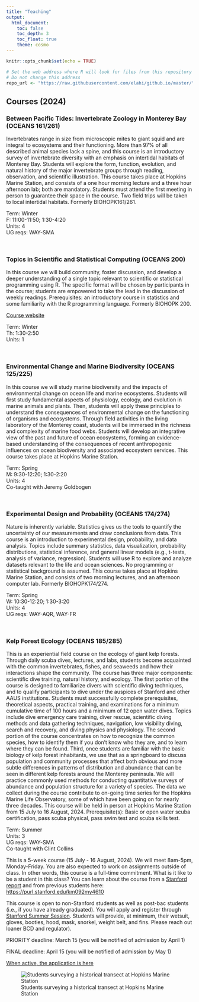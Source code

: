 ```yaml
---
title: "Teaching"
output: 
  html_document: 
    toc: false
    toc_depth: 3
    toc_float: true
    theme: cosmo
---
```


```r
knitr::opts_chunk$set(echo = TRUE)

# Set the web address where R will look for files from this repository
# Do not change this address
repo_url <- "https://raw.githubusercontent.com/elahi/github.io/master/"
```

## Courses (2024)

### Between Pacific Tides: Invertebrate Zoology in Monterey Bay (OCEANS 161/261)

Invertebrates range in size from microscopic mites to giant squid and are integral to ecosystems and their functioning. More than 97% of all described animal species lack a spine, and this course is an introductory survey of invertebrate diversity with an emphasis on intertidal habitats of Monterey Bay. Students will explore the form, function, evolution, and natural history of the major invertebrate groups through reading, observation, and scientific illustration. This course takes place at Hopkins Marine Station, and consists of a one hour morning lecture and a three hour afternoon lab; both are mandatory. Students must attend the first meeting in person to guarantee their space in the course. Two field trips will be taken to local intertidal habitats. Formerly BIOHOPK161/261.

Term: Winter\
F: 11:00-11:50; 1:30-4:20\
Units: 4\
UG reqs: WAY-SMA

\

### Topics in Scientific and Statistical Computing (OCEANS 200)

In this course we will build community, foster discussion, and develop a deeper understanding of a single topic relevant to scientific or statistical programming using R. The specific format will be chosen by participants in the course; students are empowered to take the lead in the discussion of weekly readings. Prerequisites: an introductory course in statistics and some familiarity with the R programming language. Formerly BIOHOPK 200.

[Course website](https://elahi.github.io/qk2e/)

Term: Winter\
Th: 1:30-2:50\
Units: 1\

\

### Environmental Change and Marine Biodiversity (OCEANS 125/225)

In this course we will study marine biodiversity and the impacts of environmental change on ocean life and marine ecosystems. Students will first study fundamental aspects of physiology, ecology, and evolution in marine animals and plants. Then, students will apply these principles to understand the consequences of environmental change on the functioning of organisms and ecosystems. Through field activities in the living laboratory of the Monterey coast, students will be immersed in the richness and complexity of marine food webs. Students will develop an integrative view of the past and future of ocean ecosystems, forming an evidence-based understanding of the consequences of recent anthropogenic influences on ocean biodiversity and associated ecosystem services. This course takes place at Hopkins Marine Station.

Term: Spring\
M: 9:30-12:20; 1:30-2:20\
Units: 4\
Co-taught with Jeremy Goldbogen

\

### Experimental Design and Probability (OCEANS 174/274)

Nature is inherently variable. Statistics gives us the tools to quantify the uncertainty of our measurements and draw conclusions from data. This course is an introduction to experimental design, probability, and data analysis. Topics include summary statistics, data visualization, probability distributions, statistical inference, and general linear models (e.g., t-tests, analysis of variance, regression). Students will use R to explore and analyze datasets relevant to the life and ocean sciences. No programming or statistical background is assumed. This course takes place at Hopkins Marine Station, and consists of two morning lectures, and an afternoon computer lab. Formerly BIOHOPK174/274.

Term: Spring\
W: 10:30-12:20; 1:30-3:20\
Units: 4\
UG reqs: WAY-AQR, WAY-FR

\

### Kelp Forest Ecology (OCEANS 185/285)

This is an experiential field course on the ecology of giant kelp forests. Through daily scuba dives, lectures, and labs, students become acquainted with the common invertebrates, fishes, and seaweeds and how their interactions shape the community. The course has three major components: scientific dive training, natural history, and ecology. The first portion of the course is designed to familiarize divers with scientific diving techniques, and to qualify participants to dive under the auspices of Stanford and other AAUS institutions. Students must successfully complete prerequisites, theoretical aspects, practical training, and examinations for a minimum cumulative time of 100 hours and a minimum of 12 open water dives. Topics include dive emergency care training, diver rescue, scientific diving methods and data gathering techniques, navigation, low visibility diving, search and recovery, and diving physics and physiology. The second portion of the course concentrates on how to recognize the common species, how to identify them if you don't know who they are, and to learn where they can be found. Third, once students are familiar with the basic biology of kelp forest inhabitants, we use that as a springboard to discuss population and community processes that affect both obvious and more subtle differences in patterns of distribution and abundance that can be seen in different kelp forests around the Monterey peninsula. We will practice commonly used methods for conducting quantitative surveys of abundance and population structure for a variety of species. The data we collect during the course contribute to on-going time series for the Hopkins Marine Life Observatory, some of which have been going on for nearly three decades. This course will be held in person at Hopkins Marine Station from 15 July to 16 August, 2024. Prerequisite(s): Basic or open water scuba certification, pass scuba physical, pass swim test and scuba skills test.

Term: Summer\
Units: 3\
UG reqs: WAY-SMA\
Co-taught with Clint Collins

This is a 5-week course (15 July - 16 August, 2024). We will meet 8am-5pm, Monday-Friday. You are also expected to work on assignments outside of class. In other words, this course is a full-time commitment. What is it like to be a student in this class? You can learn about the course from a [Stanford report](https://news.stanford.edu/report/2022/08/23/underwater-scientists-investigate-kelp-forests/?utm_source=Stanford+ALL&utm_campaign=48339550ec-int_COPY_02&utm_medium=email&utm_term=0_c042b4aad7-48339550ec-55725232) and from previous students here: <https://purl.stanford.edu/km092my4610>

This course is open to non-Stanford students as well as post-bac students (i.e., if you have already graduated). You will apply and register through [Stanford Summer Session](https://summer.stanford.edu/). Students will provide, at minimum, their wetsuit, gloves, booties, hood, mask, snorkel, weight belt, and fins. Please reach out loaner BCD and regulator).

PRIORITY deadline: March 15 (you will be notified of admission by April 1)

FINAL deadline: April 15 (you will be notified of admission by May 1)

[When active, the application is here](https://docs.google.com/forms/d/1JDWb2yzsXCpFFxfzuPD33hzQMrL9hHOy2og2BKQIlHs/edit)

![Students surveying a historical transect at Hopkins Marine Station](images/IMG_1322_elahi.JPG)

<!-- ### Introduction to Research in Ecology and Ecological Physiology (BIOHOPK 47, OCEANS 47) -->

<!-- This course is a field-based inquiry into rocky intertidal shores that introduces students to ecology and environmental physiology and the research methods used to study them. Students will learn how to detect patterns quantitatively in nature through appropriate sampling methods. Following exploration of appropriate background material in class and through exploration of the scientific literature, students will formulate testable hypotheses regarding the underlying causes of the patterns they discern. A variety of different aspects of ecology and physiology will be investigated cooperatively by the students during the quarter, culminating in development of an individual final paper in the form of a research proposal based on data collected during the course. The course will provide a broad conceptual introduction to the underlying biological principles that influence adaptation to dynamic habitats, as well as an inquiry-based experience in how to explore complex systems in nature. This course fulfills the same laboratory requirement as BIO 47. -->

<!-- Term: Spring\ -->

<!-- Units: 4\ -->

<!-- UG reqs: WAY-SMA, WIM in Biology -->

<!-- \ -->

<!-- ### Statistical Modeling (BIOHOPK 140H, BIOHOPK 240H, OCEANS 140, OCEANS 240) -->

<!-- Introduction to applied statistical modeling in a Bayesian framework. Topics will include probability, regression, model comparison, and hierarchical modeling. We will take a hands-on, computational approach (R, Stan) to gain intuition so that students can later design their own inferential models. Prerequisites for this course include introductory statistics and scientific computing with R. Open to graduate students; undergraduate students may enroll with consent of instructor. -->

<!-- Term: Winter\ -->

<!-- Units: 3 -->
